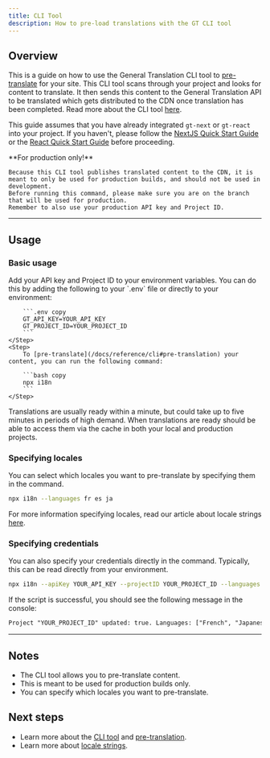 ```yaml
---
title: CLI Tool
description: How to pre-load translations with the GT CLI tool
---
```


## Overview

This is a guide on how to use the General Translation CLI tool to [pre-translate](/docs/reference/cli#pre-translation) for your site.
This CLI tool scans through your project and looks for content to translate.
It then sends this content to the General Translation API to be translated which gets distributed to the CDN once translation has been completed.
Read more about the CLI tool [here](/docs/reference/cli).

This guide assumes that you have already integrated `gt-next` or `gt-react` into your project.
If you haven't, please follow the [NextJS Quick Start Guide](/docs/tutorial/quick-start) or the [React Quick Start Guide](/docs/react/tutorial/quick-start) before proceeding.

<Callout type="error">
    **For production only!**

    Because this CLI tool publishes translated content to the CDN, it is meant to only be used for production builds, and should not be used in development.
    Before running this command, please make sure you are on the branch that will be used for production.
    Remember to also use your production API key and Project ID.
</Callout>

---

## Usage

### Basic usage

<Steps>
    <Step>
        Add your API key and Project ID to your environment variables.
        You can do this by adding the following to your `.env` file or directly to your environment:

        ```.env copy
        GT_API_KEY=YOUR_API_KEY
        GT_PROJECT_ID=YOUR_PROJECT_ID
        ```
    </Step>
    <Step>
        To [pre-translate](/docs/reference/cli#pre-translation) your content, you can run the following command:

        ```bash copy
        npx i18n
        ```
    </Step>
</Steps>

Translations are usually ready within a minute, but could take up to five minutes in periods of high demand. When translations are ready should be able to access them via the cache in both your local and production projects.


### Specifying locales

You can select which locales you want to pre-translate by specifying them in the command.

```bash copy
npx i18n --languages fr es ja
```

For more information specifying locales, read our article about locale strings [here](/docs/reference/locale-strings).


### Specifying credentials

You can also specify your credentials directly in the command.
Typically, this can be read directly from your environment.

```bash copy
npx i18n --apiKey YOUR_API_KEY --projectID YOUR_PROJECT_ID --languages fr es ja
```
If the script is successful, you should see the following message in the console:

```txt
Project "YOUR_PROJECT_ID" updated: true. Languages: ["French", "Japanese", "Spanish"]. Translations are usually live within a minute. Check status: www.generaltranslation.com/dashboard.
```


---


## Notes
 * The CLI tool allows you to pre-translate content.
 * This is meant to be used for production builds only.
 * You can specify which locales you want to pre-translate.

## Next steps
 * Learn more about the [CLI tool](/docs/reference/cli) and [pre-translation](/docs/reference/cli#pre-translation).
 * Learn more about [locale strings](/docs/reference/locale-strings).